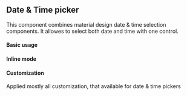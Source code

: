 

<PageMeta component="Date & Time picker" />

## Date & Time picker

This component combines material design date & time selection components. It allowes to select both date and time with one control.

<Ad />

#### Basic usage

<Example source={BasicDateTimePicker} />

#### Inline mode

<Example source={InlineDateTimePicker} />

#### Customization
Applied mostly all customization, that available for date & time pickers

<Example source={CustomDateTimePicker} />

<PropTypesTable src="DateTimePicker/DateTimePicker.tsx" />
